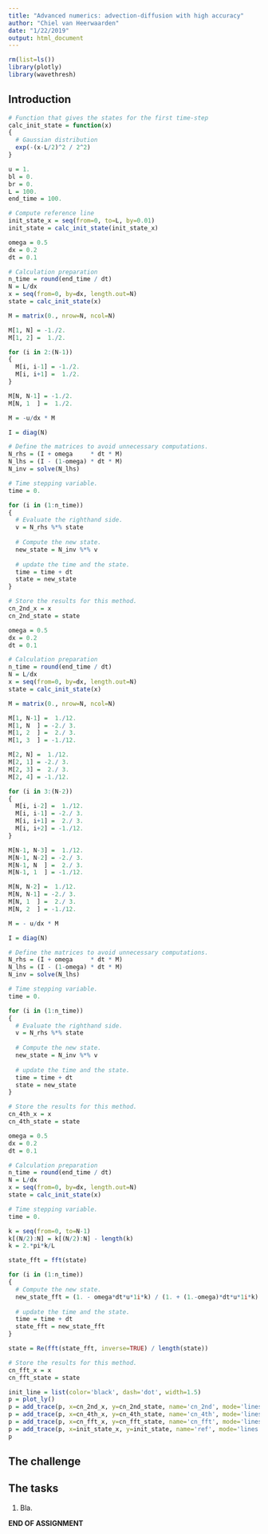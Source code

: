 ```yaml
---
title: "Advanced numerics: advection-diffusion with high accuracy"
author: "Chiel van Heerwaarden"
date: "1/22/2019"
output: html_document
---
```


```r
rm(list=ls())
library(plotly)
library(wavethresh)
```

## Introduction

```R
# Function that gives the states for the first time-step
calc_init_state = function(x)
{
  # Gaussian distribution
  exp(-(x-L/2)^2 / 2^2)
}
```

```R
u = 1.
bl = 0.
br = 0.
L = 100.
end_time = 100.

# Compute reference line
init_state_x = seq(from=0, to=L, by=0.01)
init_state = calc_init_state(init_state_x)
```

```R
omega = 0.5
dx = 0.2
dt = 0.1

# Calculation preparation
n_time = round(end_time / dt)
N = L/dx
x = seq(from=0, by=dx, length.out=N)
state = calc_init_state(x)

M = matrix(0., nrow=N, ncol=N)

M[1, N] = -1./2.
M[1, 2] =  1./2.

for (i in 2:(N-1))
{
  M[i, i-1] = -1./2.
  M[i, i+1] =  1./2.
}

M[N, N-1] = -1./2.
M[N, 1  ] =  1./2.

M = -u/dx * M

I = diag(N)

# Define the matrices to avoid unnecessary computations.
N_rhs = (I + omega     * dt * M)
N_lhs = (I - (1-omega) * dt * M)
N_inv = solve(N_lhs)

# Time stepping variable.
time = 0.

for (i in (1:n_time))
{
  # Evaluate the righthand side.
  v = N_rhs %*% state
  
  # Compute the new state.
  new_state = N_inv %*% v
  
  # update the time and the state.
  time = time + dt
  state = new_state
}

# Store the results for this method.
cn_2nd_x = x
cn_2nd_state = state
```

```R
omega = 0.5
dx = 0.2
dt = 0.1

# Calculation preparation
n_time = round(end_time / dt)
N = L/dx
x = seq(from=0, by=dx, length.out=N)
state = calc_init_state(x)

M = matrix(0., nrow=N, ncol=N)

M[1, N-1] =  1./12.
M[1, N  ] = -2./ 3.
M[1, 2  ] =  2./ 3.
M[1, 3  ] = -1./12.

M[2, N] =  1./12.
M[2, 1] = -2./ 3.
M[2, 3] =  2./ 3.
M[2, 4] = -1./12.

for (i in 3:(N-2))
{
  M[i, i-2] =  1./12.
  M[i, i-1] = -2./ 3.
  M[i, i+1] =  2./ 3.
  M[i, i+2] = -1./12.
}

M[N-1, N-3] =  1./12.
M[N-1, N-2] = -2./ 3.
M[N-1, N  ] =  2./ 3.
M[N-1, 1  ] = -1./12.

M[N, N-2] =  1./12.
M[N, N-1] = -2./ 3.
M[N, 1  ] =  2./ 3.
M[N, 2  ] = -1./12.

M = - u/dx * M

I = diag(N)

# Define the matrices to avoid unnecessary computations.
N_rhs = (I + omega     * dt * M)
N_lhs = (I - (1-omega) * dt * M)
N_inv = solve(N_lhs)

# Time stepping variable.
time = 0.

for (i in (1:n_time))
{
  # Evaluate the righthand side.
  v = N_rhs %*% state
  
  # Compute the new state.
  new_state = N_inv %*% v
  
  # update the time and the state.
  time = time + dt
  state = new_state
}

# Store the results for this method.
cn_4th_x = x
cn_4th_state = state
```

```R
omega = 0.5
dx = 0.2
dt = 0.1

# Calculation preparation
n_time = round(end_time / dt)
N = L/dx
x = seq(from=0, by=dx, length.out=N)
state = calc_init_state(x)

# Time stepping variable.
time = 0.

k = seq(from=0, to=N-1)
k[(N/2):N] = k[(N/2):N] - length(k)
k = 2.*pi*k/L

state_fft = fft(state)

for (i in (1:n_time))
{
  # Compute the new state.
  new_state_fft = (1. - omega*dt*u*1i*k) / (1. + (1.-omega)*dt*u*1i*k) * state_fft
  
  # update the time and the state.
  time = time + dt
  state_fft = new_state_fft
}

state = Re(fft(state_fft, inverse=TRUE) / length(state))

# Store the results for this method.
cn_fft_x = x
cn_fft_state = state
```

```r
init_line = list(color='black', dash='dot', width=1.5)
p = plot_ly()
p = add_trace(p, x=cn_2nd_x, y=cn_2nd_state, name='cn_2nd', mode='lines')
p = add_trace(p, x=cn_4th_x, y=cn_4th_state, name='cn_4th', mode='lines')
p = add_trace(p, x=cn_fft_x, y=cn_fft_state, name='cn_fft', mode='lines')
p = add_trace(p, x=init_state_x, y=init_state, name='ref', mode='lines', line=init_line)
p
```

## The challenge



## The tasks
1. Bla.

**END OF ASSIGNMENT**

